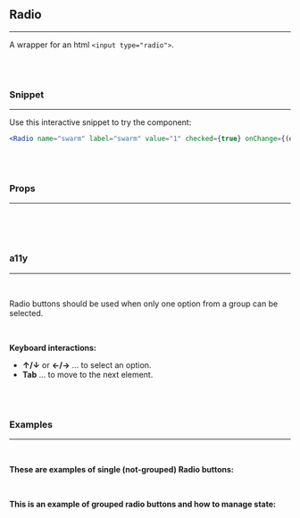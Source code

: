 
## Radio
---
A wrapper for an html `<input type="radio">`.

<br/>
<br/>

### Snippet
---

Use this interactive snippet to try the component:
<br/>

```.jsx
<Radio name="swarm" label="swarm" value="1" checked={true} onChange={(e) => alert(e.target.value)} />
```

<br/>
<br/>

### Props
---
<br/>
<PropsTable propMetaData={Radio.__docgenInfo} />

<br/>
<br/>

### a11y
---
<br/>

Radio buttons should be used when only one option from a group can be selected.

<br/>

**Keyboard interactions:**
* **↑/↓** or **←/→**    ... to select an option.
* **Tab**               ... to move to the next element.

<br/>
<br/>

### Examples
---
<br/>

**These are examples of single (not-grouped) Radio buttons:**
<br/>

<Example />

<br/>

**This is an example of grouped radio buttons and how to manage state:**
<br/>

<GroupRadioButtonsExample />
